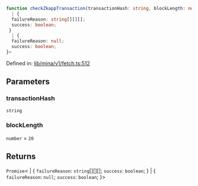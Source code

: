 ```ts
function checkZkappTransaction(transactionHash: string, blockLength: number): Promise<
  | {
  failureReason: string[][][];
  success: boolean;
 }
  | {
  failureReason: null;
  success: boolean;
}>
```

Defined in: [lib/mina/v1/fetch.ts:512](https://github.com/o1-labs/o1js/blob/df1ff77af12d7cbbed4a6167f02815fad4f0dceb/src/lib/mina/v1/fetch.ts#L512)

## Parameters

### transactionHash

`string`

### blockLength

`number` = `20`

## Returns

`Promise`\<
  \| \{
  `failureReason`: `string`[][][];
  `success`: `boolean`;
 \}
  \| \{
  `failureReason`: `null`;
  `success`: `boolean`;
 \}\>
